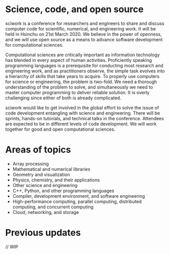 # Science, code, and open source

sciwork is a conference for researchers and engineers to share and discuss computer code for scientific, numerical, and engineering work. It will be held in Hsinchu on 21st March 2020. We believe in the power of openness, and we will use open source as a means to advance software development for computational sciences.

Computational sciences are critically important as information technology has blended in every aspect of human activities. Proficiently speaking programming languages is a prerequisite for conducting most research and engineering work, and as practitioners observe, the simple task evolves into a hierarchy of skills that take years to acquire. To properly use computers for science or engineering, the problem is two-fold. We need a thorough understanding of the problem to solve, and simultaneously we need to master computer programming to deliver reliable solution. It is overly challenging since either of both is already complicated.

sciwork would like to get involved in the global effort to solve the issue of code development entangling with science and engineering. There will be sprints, hands-on tutorials, and technical talks in the conference. Attendees are expected to be in different levels of code development. We will work together for good and open computational sciences.

# Areas of topics

- Array processing
- Mathematical and numerical libraries
- Geometry and visualization
- Physics, chemistry, and their applications
- Other science and engineering
- C++, Python, and other programming languages
- Compiler, development environment, and software engineering
- High-performance computing, parallel computing, distributed computing, and concurrent computing
- Cloud, networking, and storage

# Previous updates

// WIP
